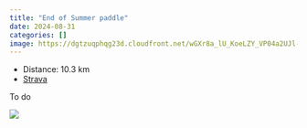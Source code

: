 ```yaml
---
title: "End of Summer paddle"
date: 2024-08-31
categories: []
image: https://dgtzuqphqg23d.cloudfront.net/wGXr8a_lU_KoeLZY_VP04a2UJl-tXWyjTp4GRuAYMDE-768x432.jpg
---
```


- Distance: 10.3 km
- [Strava](https://www.strava.com/activities/12290507613)

To do

![](https://dgtzuqphqg23d.cloudfront.net/wGXr8a_lU_KoeLZY_VP04a2UJl-tXWyjTp4GRuAYMDE-768x432.jpg)



